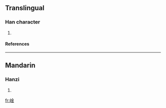 ==Translingual==
===Han character===
{{Han char|rn=46|rad=山|as=08|sn=11|four=|canj=山金 (UC), X山金 (XUC)}}
# {{defn|Han|sort=山08}}
====References====
{{Han ref|kx=0315.151|hdz=10781.030|uh=5D2F|ud=23855}}
----
==Mandarin==
===Hanzi===
{{cmn-hanzi|pin=[[yín]] (yin2)|wg=yin<sup>2</sup>}}
# {{defn|Mandarin}}

[[fr:崯]]